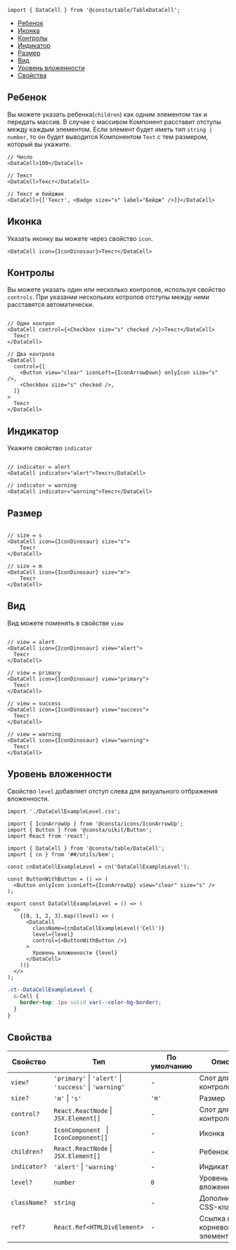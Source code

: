 

```tsx
import { DataCell } from '@consta/table/TableDataCell';
```

<MdxMenu>

- [Ребенок](#ребенок)
- [Иконка](#иконка)
- [Контролы](#контролы)
- [Индикатор](#индикатор)
- [Размер](#размер)
- [Вид](#вид)
- [Уровень вложенности](#уровень-вложенности)
- [Свойства](#свойства)

</MdxMenu>

## Ребенок

Вы можете указать ребенка(`children`) как одним элементом так и передать массив. В случае с массивом Компонент расставит отступы между каждым элементом.
Если элемент будет иметь тип `string | number`, то он будет выводится Компонентом `Text` с тем размером, который вы укажите.

<MdxTabs>

```tsx
// Число
<DataCell>100</DataCell>

// Текст
<DataCell>Текст</DataCell>

// Текст и бейджик
<DataCell>{['Текст', <Badge size="s" label="Бейдж" />]}</DataCell>
```

<DataCellExampleChildren />

</MdxTabs>

## Иконка

Указать иконку вы можете через свойство `icon`.

<MdxTabs>

```tsx
<DataCell icon={IconDinosaur}>Текст</DataCell>
```

<DataCellExampleIcon />

</MdxTabs>

## Контролы

Вы можете указать один или несколько контролов, используя свойство `controls`. При указании нескольких котролов отступы между ними расставятся автоматически.

<MdxTabs>

```tsx

// Один контрол
<DataCell control={<Checkbox size="s" checked />}>Текст</DataCell>
  Текст
</DataCell>

// Два контрола
<DataCell
  control={[
    <Button view="clear" iconLeft={IconArrowDown} onlyIcon size="s" />,
    <Checkbox size="s" checked />,
  ]}
>
  Текст
</DataCell>
```

<DataCellExampleControls />

</MdxTabs>

## Индикатор

Укажите свойство `indicator`

<MdxTabs>

```tsx

// indicator = alert
<DataCell indicator="alert">Текст</DataCell>

// indicator = warning
<DataCell indicator="warning">Текст</DataCell>

```

<DataCellExampleIndicator />

</MdxTabs>

## Размер

<MdxTabs>

```tsx

// size = s
<DataCell icon={IconDinosaur} size="s">
    Текст
</DataCell>

// size = m
<DataCell icon={IconDinosaur} size="m">
    Текст
</DataCell>

```

<DataCellExampleSize />

</MdxTabs>

## Вид

Вид можете поменять в свойстве `view`

<MdxTabs>

```tsx

// view = alert
<DataCell icon={IconDinosaur} view="alert">
  Текст
</DataCell>

// view = primary
<DataCell icon={IconDinosaur} view="primary">
  Текст
</DataCell>

// view = success
<DataCell icon={IconDinosaur} view="success">
  Текст
</DataCell>

// view = warning
<DataCell icon={IconDinosaur} view="warning">
  Текст
</DataCell>
```

<DataCellExampleView />

</MdxTabs>

## Уровень вложенности

Свойство `level` добавляет отступ слева для визуального отбражения вложенности.

<MdxTabs>

```tsx
import './DataCellExampleLevel.css';

import { IconArrowUp } from '@consta/icons/IconArrowUp';
import { Button } from '@consta/uikit/Button';
import React from 'react';

import { DataCell } from '@consta/table/DataCell';
import { cn } from '##/utils/bem';

const cnDataCellExampleLevel = cn('DataCellExampleLevel');

const ButtonWithButton = () => (
  <Button onlyIcon iconLeft={IconArrowUp} view="clear" size="s" />
);

export const DataCellExampleLevel = () => (
  <>
    {[0, 1, 2, 3].map((level) => (
      <DataCell
        className={cnDataCellExampleLevel('Cell')}
        level={level}
        control={<ButtonWithButton />}
      >
        Уровень вложенности {level}
      </DataCell>
    ))}
  </>
);
```

```css
.ct--DataCellExampleLevel {
  &-Cell {
    border-top: 1px solid var(--color-bg-border);
  }
}
```

<DataCellExampleLevel />

</MdxTabs>

## Свойства

| Свойство     | Тип                                                                | По умолчанию | Описание                       |
| ------------ | ------------------------------------------------------------------ | ------------ | ------------------------------ |
| `view?`      | `'primary'` &#124; `'alert'` &#124; `'success'` &#124; `'warning'` | -            | Слот для контролов             |
| `size?`      | `'m'` &#124; `'s'`                                                 | `'m'`        | Размер                         |
| `control?`   | `React.ReactNode` &#124; `JSX.Element[]`                           | -            | Слот для контролов             |
| `icon?`      | `IconComponent ` &#124; ` IconComponent[]`                         | -            | Иконка                         |
| `children?`  | `React.ReactNode` &#124; `JSX.Element[]`                           | -            | Ребенок                        |
| `indicator?` | `'alert'` &#124; `'warning'`                                       | -            | Индикатор                      |
| `level?`     | `number`                                                           | `0`          | Уровень вложенности            |
| `className?` | `string`                                                           | -            | Дополнительный CSS-класс       |
| `ref?`       | `React.Ref<HTMLDivElement>`                                        | -            | Ссылка на корневой DOM-элемент |
